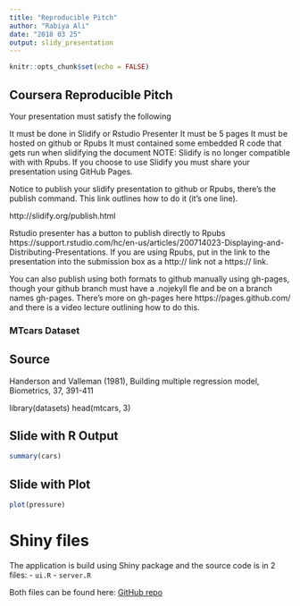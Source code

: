 ---
title: "Reproducible Pitch"
author: "Rabiya Ali"
date: "2018 03 25"
output: slidy_presentation
---

```{r setup, include=FALSE}
knitr::opts_chunk$set(echo = FALSE)
```

## Coursera Reproducible Pitch

Your presentation must satisfy the following

It must be done in Slidify or Rstudio Presenter
It must be 5 pages
It must be hosted on github or Rpubs
It must contained some embedded R code that gets run when slidifying the document
NOTE: Slidify is no longer compatible with with Rpubs. If you choose to use Slidify you must share your presentation using GitHub Pages.

Notice to publish your slidify presentation to github or Rpubs, there's the publish command. This link outlines how to do it (it's one line).

http://slidify.org/publish.html

Rstudio presenter has a button to publish directly to Rpubs https://support.rstudio.com/hc/en-us/articles/200714023-Displaying-and-Distributing-Presentations. If you are using Rpubs, put in the link to the presentation into the submission box as a http:// link not a https:// link.

You can also publish using both formats to github manually using gh-pages, though your github branch must have a .nojekyll fle and be on a branch names gh-pages. There's more on gh-pages here https://pages.github.com/ and there is a video lecture outlining how to do this.

### MTcars Dataset
## Source
Handerson and Valleman (1981), Building multiple regression model, Biometrics, 37, 391-411

library(datasets)
head(mtcars, 3)

## Slide with R Output

```{r cars, echo = TRUE}
summary(cars)
```

## Slide with Plot

```{r pressure}
plot(pressure)
```

Shiny files
========================================================

The application is build using Shiny package and the source code is in 2 files:
- `ui.R`
- `server.R`

Both files can be found here: [GitHub repo](https://github.com/avkch/Course-Project-Shiny-Application-and-Reproducible-Pitch)
